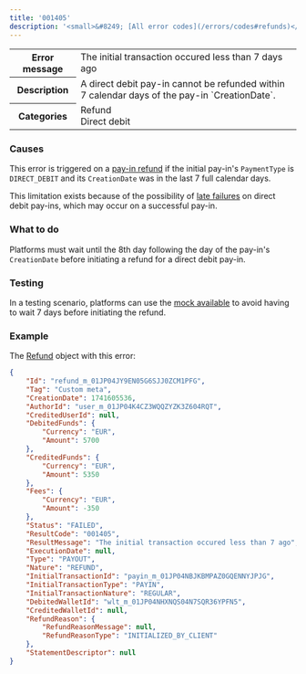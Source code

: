 ---
title: '001405'  
description: '<small>&#8249; [All error codes](/errors/codes#refunds)</small>'
---
  
<table>
    <tbody>
        <tr>
            <th class="header"><strong>Error message</strong></th>
            <td class="table-content">The initial transaction occured less than 7 days ago</td>
        </tr>
        <tr>
            <th class="header"><strong>Description</strong></th>
            <td class="table-content">A direct debit pay-in cannot be refunded within 7 calendar days of the pay-in `CreationDate`.</td>
        </tr>
        <tr>
            <th class="header"><strong>Categories</strong></th>
            <td class="table-content">  
<div class="label">Refund</div>
<div class="label">Direct debit</div>
</td>
        </tr>
    </tbody>
</table>  

### Causes

This error is triggered on a [pay-in refund](/api-reference/refunds/create-refund-payin) if the initial pay-in's `PaymentType` is `DIRECT_DEBIT` and its `CreationDate` was in the last 7 full calendar days.

This limitation exists because of the possibility of [late failures](/guides/payment-methods/banking/direct-debit##late-failures%2C-chargebacks-and-refunds) on direct debit pay-ins, which may occur on a successful pay-in. 

### What to do

Platforms must wait until the 8th day following the day of the pay-in's `CreationDate` before initiating a refund for a direct debit pay-in.

### Testing

In a testing scenario, platforms can use the [mock available](/testing/payment-methods#direct-debit-refunds) to avoid having to wait 7 days before initiating the refund.

### Example

The [Refund](/api-reference/refunds/refund-object) object with this error:

```json
{
    "Id": "refund_m_01JP04JY9EN05G6SJJ0ZCM1PFG",
    "Tag": "Custom meta",
    "CreationDate": 1741605536,
    "AuthorId": "user_m_01JP04K4CZ3WQQZYZK3Z604RQT",
    "CreditedUserId": null,
    "DebitedFunds": {
        "Currency": "EUR",
        "Amount": 5700
    },
    "CreditedFunds": {
        "Currency": "EUR",
        "Amount": 5350
    },
    "Fees": {
        "Currency": "EUR",
        "Amount": -350
    },
    "Status": "FAILED",
    "ResultCode": "001405",
    "ResultMessage": "The initial transaction occured less than 7 ago",
    "ExecutionDate": null,
    "Type": "PAYOUT",
    "Nature": "REFUND",
    "InitialTransactionId": "payin_m_01JP04NBJKBMPAZ0GQENNYJPJG",
    "InitialTransactionType": "PAYIN",
    "InitialTransactionNature": "REGULAR",
    "DebitedWalletId": "wlt_m_01JP04NHXNQS04N7SQR36YPFN5",
    "CreditedWalletId": null,
    "RefundReason": {
        "RefundReasonMessage": null,
        "RefundReasonType": "INITIALIZED_BY_CLIENT"
    },
    "StatementDescriptor": null
}
```